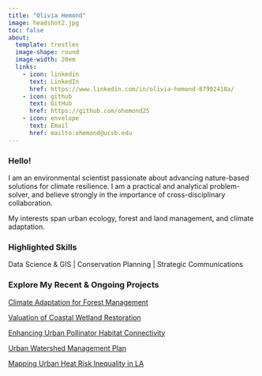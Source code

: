 ```yaml
---
title: "Olivia Hemond"
image: headshot2.jpg
toc: false
about:
  template: trestles
  image-shape: round
  image-width: 20em
  links: 
    - icon: linkedin
      text: LinkedIn
      href: https://www.linkedin.com/in/olivia-hemond-87992418a/
    - icon: github
      text: GitHub
      href: https://github.com/ohemond25
    - icon: envelope
      text: Email
      href: mailto:ohemond@ucsb.edu
---
```


### Hello!

I am an environmental scientist passionate about advancing nature-based solutions for climate resilience. I am a practical and analytical problem-solver, and believe strongly in the importance of cross-disciplinary collaboration.

My interests span urban ecology, forest and land management, and climate adaptation.

### Highlighted Skills

Data Science & GIS \| Conservation Planning \| Strategic Communications

### Explore My Recent & Ongoing Projects

[Climate Adaptation for Forest Management](https://bren.ucsb.edu/projects/integrating-climate-adaptation-strategies-local-collaborative-forest-management-northern)

[Valuation of Coastal Wetland Restoration](files/wetland_valuation.pdf)

[Enhancing Urban Pollinator Habitat Connectivity](files/urban_pollinators.pdf)

[Urban Watershed Management Plan](files/watershed_management_plan.pdf)

[Mapping Urban Heat Risk Inequality in LA](https://plantsmith.shinyapps.io/heat_risk_inequality/)
